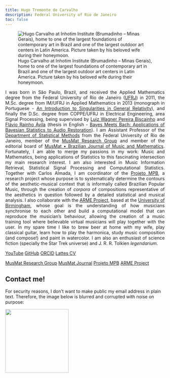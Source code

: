 ```yaml
---
title: Hugo Tremonte de Carvalho
description: Federal University of Rio de Janeiro
toc: false
---
```


![Hugo Carvalho at Inhotim Institute (Brumadinho -- Minas Gerais), home to one of the largest foundations of contemporary art in Brazil and one of the largest outdoor art centers in Latin America. Picture taken by his beloved wife during their honeymoon.](photo.jpg)

<div style="text-align: justify">
I was born in São Paulo, Brazil, and received the Applied Mathematics degree from the Federal University of Rio de Janeiro ([UFRJ](https://ufrj.br/)) in 2011, the M.Sc. degree from IM/UFRJ in Applied Mathematics in 2013 (monograph in Portuguese - [An Introduction to Singularities in General Relativity](http://objdig.ufrj.br/11/dissert/795029.pdf)), and finally the D.Sc. degree from COPPE/UFRJ in Electrical Engineering, area Signal Processing, being supervised by [Luiz Wagner Pereira Biscainho](http://lattes.cnpq.br/1765239890846505) and [Flávio Rainho Ávila](http://lattes.cnpq.br/6480915325344415) (thesis in English - [Bayes Meets Bach: Applications of Bayesian Statistics to Audio Restoration](http://www.pee.ufrj.br/index.php/pt/producao-academica/teses-de-doutorado/2017-1/2016033153-bayes-meets-bach-applications-of-bayesian-statistics-to-audio-restoration/file)). I am Assistant Professor of the [Department of Statistical Methods](http://www.dme.ufrj.br/) from the Federal University of Rio de Janeiro, member of the [MusMat Research Group](https://musmat.org/) and member of the editorial board of [MusMat • Brazilian Journal of Music and Mathematics](https://musmat.org/en/musmat-journal/). Fortunately, I am able to merge my passions in my work: Music and Mathematics, being applications of Statistics to this fascinating intersection my main research interest. I am also interested in Music Information Retrieval, Statistical Signal Processing and Computational Statistics. Together with Carlos Almada, I am coordinator of the [Projeto MPB](https://projetompb.com.br/), a research project whose purpose is to systematically determine the contours of the aesthetic-musical context that is informally called Brazilian Popular Music, through the creation of *corpora* of compositions representative of the aesthetics in question followed by a detailed statistical and musical analysis. I also collaborate with the [ARME Project](https://arme-project.co.uk/), based at the [University of Birmingham](https://www.birmingham.ac.uk/), whose goal is the understanding of how musicians synchronise to each other and build a computational model that can reproduce the musician’s behaviour, allowing the creation of a music training tool where believable virtual musicians will play together with the user. In my spare time I like to brew beer at home with my wife, play classical guitar, learn how to play the harmonica, study music composition (and compose!) and paint in watercolor. I am also an enthusiast of science fiction (specially the Star Trek universe) and J. R. R. Tolkien *legendarium*.
</div>

<a class="btn btn-outline-primary" href="https://www.youtube.com/@profhugocarvalhoufrj" role="button">YouTube</a>
<a class="btn btn-outline-primary" href="https://github.com/HugoCarvalhoUFRJ" role="button">GitHub</a>
<a class="btn btn-outline-primary" href="https://orcid.org/0000-0003-0776-0400" role="button">ORCID</a>
<a class="btn btn-outline-primary" href="http://lattes.cnpq.br/4007053253975343" role="button">Lattes CV</a>

<a class="btn btn-outline-primary" href="https://musmat.org/" role="button">MusMat Research Group</a>
<a class="btn btn-outline-primary" href="https://musmat.org/musmat-journal/" role="button">MusMat Journal</a>
<a class="btn btn-outline-primary" href="https://projetompb.github.io/site/" role="button">Projeto MPB</a>
<a class="btn btn-outline-primary" href="https://arme-project.co.uk/" role="button">ARME Project</a>

## Contact me!
For security reasons, I don't want to make public my email address in plain text. Therefore, the image below is blurred and corrupted with noise on purpose:

![](email.png){width=200}

